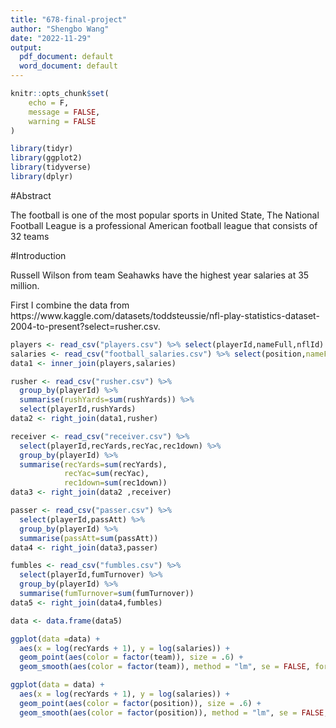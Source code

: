 ```yaml
---
title: "678-final-project"
author: "Shengbo Wang"
date: "2022-11-29"
output:
  pdf_document: default
  word_document: default
---
```


```r
knitr::opts_chunk$set(
	echo = F,
	message = FALSE,
	warning = FALSE
)
```

```r
library(tidyr)
library(ggplot2)
library(tidyverse)
library(dplyr)
```
#Abstract

The football is one of the most popular sports in United State, The National Football League is a professional American football league that consists of 32 teams

#Introduction

Russell Wilson from team Seahawks have the highest year salaries at 35 million. 

First I combine the data from https://www.kaggle.com/datasets/toddsteussie/nfl-play-statistics-dataset-2004-to-present?select=rusher.csv.

```r
players <- read_csv("players.csv") %>% select(playerId,nameFull,nflId)
salaries <- read_csv("football_salaries.csv") %>% select(position,nameFull=player,team,salaries=avg_year)
data1 <- inner_join(players,salaries)

rusher <- read_csv("rusher.csv") %>%
  group_by(playerId) %>%
  summarise(rushYards=sum(rushYards)) %>% 
  select(playerId,rushYards)
data2 <- right_join(data1,rusher)

receiver <- read_csv("receiver.csv") %>% 
  select(playerId,recYards,recYac,rec1down) %>% 
  group_by(playerId) %>% 
  summarise(recYards=sum(recYards),
            recYac=sum(recYac),
            rec1down=sum(rec1down))
data3 <- right_join(data2 ,receiver)

passer <- read_csv("passer.csv") %>% 
  select(playerId,passAtt) %>% 
  group_by(playerId) %>% 
  summarise(passAtt=sum(passAtt))
data4 <- right_join(data3,passer)

fumbles <- read_csv("fumbles.csv") %>% 
  select(playerId,fumTurnover) %>% 
  group_by(playerId) %>% 
  summarise(fumTurnover=sum(fumTurnover))
data5 <- right_join(data4,fumbles)

data <- data.frame(data5)
```

```r
ggplot(data =data) + 
  aes(x = log(recYards + 1), y = log(salaries)) + 
  geom_point(aes(color = factor(team)), size = .6) + 
  geom_smooth(aes(color = factor(team)), method = "lm", se = FALSE, formula = 'y ~ x')
```

```r
ggplot(data = data) + 
  aes(x = log(recYards + 1), y = log(salaries)) + 
  geom_point(aes(color = factor(position)), size = .6) + 
  geom_smooth(aes(color = factor(position)), method = "lm", se = FALSE, formula = 'y ~ x')
```
